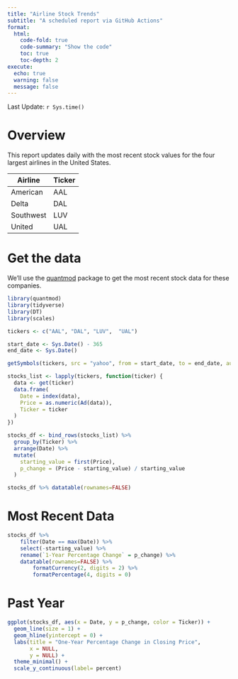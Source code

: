 ```yaml
---
title: "Airline Stock Trends"
subtitle: "A scheduled report via GitHub Actions"
format:
  html:
    code-fold: true
    code-summary: "Show the code"
    toc: true
    toc-depth: 2
execute:
  echo: true
  warning: false
  message: false
---
```


Last Update: ``r Sys.time()``

# Overview

This report updates daily with the most recent stock values for the four largest airlines in the United States. 

| Airline       | Ticker |
|---------------|--------|
| American      | AAL    |
| Delta         | DAL    |
| Southwest     | LUV    |
| United        | UAL    |



# Get the data

We'll use the [quantmod](https://www.quantmod.com/) package to get the most recent stock data for these companies. 

```r
library(quantmod)
library(tidyverse)
library(DT)
library(scales)

tickers <- c("AAL", "DAL", "LUV",  "UAL")

start_date <- Sys.Date() - 365
end_date <- Sys.Date()

getSymbols(tickers, src = "yahoo", from = start_date, to = end_date, auto.assign = TRUE)

stocks_list <- lapply(tickers, function(ticker) {
  data <- get(ticker)
  data.frame(
    Date = index(data),
    Price = as.numeric(Ad(data)),
    Ticker = ticker
  )
})

stocks_df <- bind_rows(stocks_list) %>%
  group_by(Ticker) %>%
  arrange(Date) %>%
  mutate(
    starting_value = first(Price),
    p_change = (Price - starting_value) / starting_value
  )

stocks_df %>% datatable(rownames=FALSE)
```

# Most Recent Data

```r
stocks_df %>%
    filter(Date == max(Date)) %>%
    select(-starting_value) %>%
    rename(`1-Year Percentage Change` = p_change) %>%
    datatable(rownames=FALSE) %>%
        formatCurrency(2, digits = 2) %>%
        formatPercentage(4, digits = 0)
```

# Past Year

```r
ggplot(stocks_df, aes(x = Date, y = p_change, color = Ticker)) +
  geom_line(size = 1) +
  geom_hline(yintercept = 0) +
  labs(title = "One-Year Percentage Change in Closing Price",
       x = NULL,
       y = NULL) +
  theme_minimal() +
  scale_y_continuous(label= percent)
```

